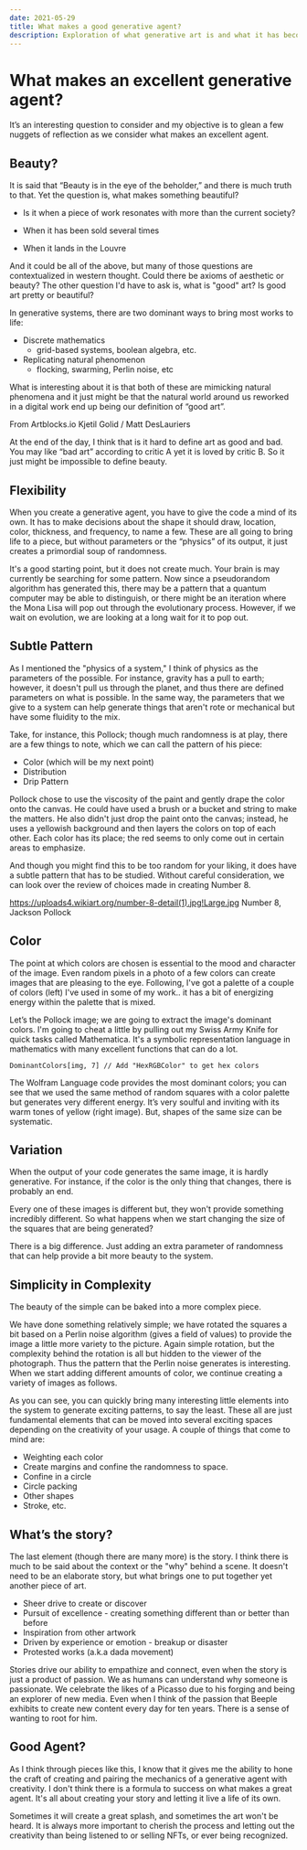 ```yaml
---
date: 2021-05-29
title: What makes a good generative agent?
description: Exploration of what generative art is and what it has become. 
---
```



# What makes an excellent generative agent?
It’s an interesting question to consider and my objective is to glean a few nuggets of reflection as we consider what makes an excellent agent.

## Beauty?
It is said that “Beauty is in the eye of the beholder,” and there is much truth to that. Yet the question is, what makes something beautiful?

* Is it when a piece of work resonates with more than the current society?

* When it has been sold several times

* When it lands in the Louvre

And it could be all of the above, but many of those questions are contextualized in western thought. Could there be axioms of aesthetic or beauty? The other question I'd have to ask is, what is "good" art? Is good art pretty or beautiful?

In generative systems, there are two dominant ways to bring most works to life:

* Discrete mathematics
    * grid-based systems, boolean algebra, etc.
* Replicating natural phenomenon
    * flocking, swarming, Perlin noise, etc

What is interesting about it is that both of these are mimicking natural phenomena and it just might be that the natural world around us reworked in a digital work end up being our definition of “good art”.


From Artblocks.io Kjetil Golid / Matt DesLauriers

At the end of the day, I think that is it hard to define art as good and bad. You may like “bad art” according to critic A yet it is loved by critic B. So it just might be impossible to define beauty.

## Flexibility

When you create a generative agent, you have to give the code a mind of its own. It has to make decisions about the shape it should draw, location, color, thickness, and frequency, to name a few. These are all going to bring life to a piece, but without parameters or the “physics” of its output, it just creates a primordial soup of randomness.


It's a good starting point, but it does not create much. Your brain is may currently be searching for some pattern. Now since a pseudorandom algorithm has generated this, there may be a pattern that a quantum computer may be able to distinguish, or there might be an iteration where the Mona Lisa will pop out through the evolutionary process. However, if we wait on evolution, we are looking at a long wait for it to pop out.

## Subtle Pattern

As I mentioned the "physics of a system," I think of physics as the parameters of the possible. For instance, gravity has a pull to earth; however, it doesn't pull us through the planet, and thus there are defined parameters on what is possible. In the same way, the parameters that we give to a system can help generate things that aren't rote or mechanical but have some fluidity to the mix.

Take, for instance, this Pollock; though much randomness is at play, there are a few things to note, which we can call the pattern of his piece:

* Color (which will be my next point)
* Distribution
* Drip Pattern

Pollock chose to use the viscosity of the paint and gently drape the color onto the canvas. He could have used a brush or a bucket and string to make the matters. He also didn't just drop the paint onto the canvas; instead, he uses a yellowish background and then layers the colors on top of each other. Each color has its place; the red seems to only come out in certain areas to emphasize.

And though you might find this to be too random for your liking, it does have a subtle pattern that has to be studied. Without careful consideration, we can look over the review of choices made in creating Number 8.

https://uploads4.wikiart.org/number-8-detail(1).jpg!Large.jpg
Number 8, Jackson Pollock

## Color
The point at which colors are chosen is essential to the mood and character of the image. Even random pixels in a photo of a few colors can create images that are pleasing to the eye. Following, I've got a palette of a couple of colors (left) I've used in some of my work.. it has a bit of energizing energy within the palette that is mixed.


Let’s the Pollock image; we are going to extract the image's dominant colors. I'm going to cheat a little by pulling out my Swiss Army Knife for quick tasks called Mathematica. It's a symbolic representation language in mathematics with many excellent functions that can do a lot.

```
DominantColors[img, 7] // Add "HexRGBColor" to get hex colors 
```

The Wolfram Language code provides the most dominant colors; you can see that we used the same method of random squares with a color palette but generates very different energy. It’s very soulful and inviting with its warm tones of yellow (right image). But, shapes of the same size can be systematic.

## Variation
When the output of your code generates the same image, it is hardly generative. For instance, if the color is the only thing that changes, there is probably an end.


Every one of these images is different but, they won't provide something incredibly different. So what happens when we start changing the size of the squares that are being generated?


There is a big difference. Just adding an extra parameter of randomness that can help provide a bit more beauty to the system.

## Simplicity in Complexity
The beauty of the simple can be baked into a more complex piece.


We have done something relatively simple; we have rotated the squares a bit based on a Perlin noise algorithm (gives a field of values) to provide the image a little more variety to the picture. Again simple rotation, but the complexity behind the rotation is all but hidden to the viewer of the photograph. Thus the pattern that the Perlin noise generates is interesting. When we start adding different amounts of color, we continue creating a variety of images as follows.


As you can see, you can quickly bring many interesting little elements into the system to generate exciting patterns, to say the least. These all are just fundamental elements that can be moved into several exciting spaces depending on the creativity of your usage. A couple of things that come to mind are:

* Weighting each color
* Create margins and confine the randomness to space.
* Confine in a circle
* Circle packing
* Other shapes
* Stroke, etc.


## What’s the story?
The last element (though there are many more) is the story. I think there is much to be said about the context or the "why" behind a scene. It doesn't need to be an elaborate story, but what brings one to put together yet another piece of art.

* Sheer drive to create or discover
* Pursuit of excellence - creating something different than or better than before
* Inspiration from other artwork
* Driven by experience or emotion - breakup or disaster
* Protested works (a.k.a dada movement)

Stories drive our ability to empathize and connect, even when the story is just a product of passion. We as humans can understand why someone is passionate. We celebrate the likes of a Picasso due to his forging and being an explorer of new media. Even when I think of the passion that Beeple exhibits to create new content every day for ten years. There is a sense of wanting to root for him.

## Good Agent?
As I think through pieces like this, I know that it gives me the ability to hone the craft of creating and pairing the mechanics of a generative agent with creativity. I don't think there is a formula to success on what makes a great agent. It's all about creating your story and letting it live a life of its own.

Sometimes it will create a great splash, and sometimes the art won't be heard. It is always more important to cherish the process and letting out the creativity than being listened to or selling NFTs, or ever being recognized.